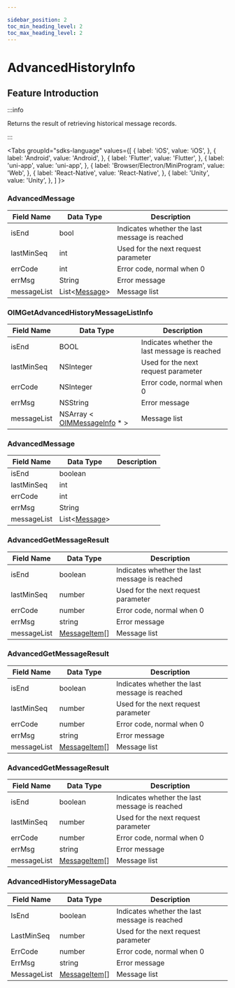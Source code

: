 ```yaml
---

sidebar_position: 2
toc_min_heading_level: 2
toc_max_heading_level: 2
---
```


# AdvancedHistoryInfo

## Feature Introduction

:::info

Returns the result of retrieving historical message records.

:::

<Tabs
groupId="sdks-language"
values={[
{ label: 'iOS', value: 'iOS', },
{ label: 'Android', value: 'Android', },
{ label: 'Flutter', value: 'Flutter', },
{ label: 'uni-app', value: 'uni-app', },
{ label: 'Browser/Electron/MiniProgram', value: 'Web', },
{ label: 'React-Native', value: 'React-Native', },
{ label: 'Unity', value: 'Unity', },
]
}>

<TabItem value="Flutter">

### AdvancedMessage

| Field Name  | Data Type                                              | Description                          |
| ----------- | ------------------------------------------------------ | ------------------------------------ |
| isEnd       | bool                                                   | Indicates whether the last message is reached |
| lastMinSeq  | int                                                    | Used for the next request parameter |
| errCode     | int                                                    | Error code, normal when 0           |
| errMsg      | String                                                 | Error message                        |
| messageList | List<[Message](/class/message/messageInfo.mdx)> | Message list                         |

</TabItem>

<TabItem value="iOS">

### OIMGetAdvancedHistoryMessageListInfo

| Field Name  | Data Type                                                          | Description                          |
| ----------- | ------------------------------------------------------------------ | ------------------------------------ |
| isEnd       | BOOL                                                               | Indicates whether the last message is reached |
| lastMinSeq  | NSInteger                                                          | Used for the next request parameter |
| errCode     | NSInteger                                                          | Error code, normal when 0           |
| errMsg      | NSString                                                           | Error message                        |
| messageList | NSArray < [OIMMessageInfo](/class/message/messageInfo.mdx) \* > | Message list                         |

</TabItem>

<TabItem value="Android">

### AdvancedMessage

| Field Name  | Data Type                                              | Description |
| ----------- | ------------------------------------------------------ | ----------- |
| isEnd       | boolean                                                |             |
| lastMinSeq  | int                                                    |             |
| errCode     | int                                                    |             |
| errMsg      | String                                                 |             |
| messageList | List<[Message](/class/message/messageInfo.mdx)> |             |

</TabItem>

<TabItem value="Web">

### AdvancedGetMessageResult

| Field Name  | Data Type                                              | Description                          |
| ----------- | ------------------------------------------------------ | ------------------------------------ |
| isEnd       | boolean                                                | Indicates whether the last message is reached |
| lastMinSeq  | number                                                 | Used for the next request parameter |
| errCode     | number                                                 | Error code, normal when 0           |
| errMsg      | string                                                 | Error message                        |
| messageList | [MessageItem](/class/message/messageInfo.mdx)[] | Message list                         |

</TabItem>

<TabItem value="uni-app">

### AdvancedGetMessageResult

| Field Name  | Data Type                                              | Description                          |
| ----------- | ------------------------------------------------------ | ------------------------------------ |
| isEnd       | boolean                                                | Indicates whether the last message is reached |
| lastMinSeq  | number                                                 | Used for the next request parameter |
| errCode     | number                                                 | Error code, normal when 0           |
| errMsg      | string                                                 | Error message                        |
| messageList | [MessageItem](/class/message/messageInfo.mdx)[] | Message list                         |

</TabItem>

<TabItem value="React-Native">

### AdvancedGetMessageResult

| Field Name  | Data Type                                              | Description                          |
| ----------- | ------------------------------------------------------ | ------------------------------------ |
| isEnd       | boolean                                                | Indicates whether the last message is reached |
| lastMinSeq  | number                                                 | Used for the next request parameter |
| errCode     | number                                                 | Error code, normal when 0           |
| errMsg      | string                                                 | Error message                        |
| messageList | [MessageItem](/class/message/messageInfo.mdx)[] | Message list                         |

</TabItem>

<TabItem value="Unity">

### AdvancedHistoryMessageData

| Field Name  | Data Type                                              | Description                          |
| ----------- | ------------------------------------------------------ | ------------------------------------ |
| IsEnd       | boolean                                                | Indicates whether the last message is reached |
| LastMinSeq  | number                                                 | Used for the next request parameter |
| ErrCode     | number                                                 | Error code, normal when 0           |
| ErrMsg      | string                                                 | Error message                        |
| MessageList | [MessageItem](/class/message/messageInfo.mdx)[] | Message list                         |



</TabItem>

</Tabs>